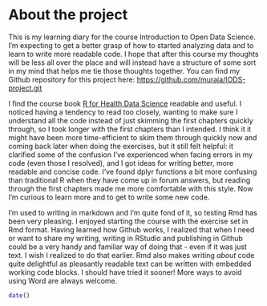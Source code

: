 # About the project

This is my learning diary for the course Introduction to Open Data Science. I'm expecting to get a better grasp of how to started analyzing data and to learn to write more readable code. I hope that after this course my thoughts will be less all over the place and will instead have a structure of some sort in my mind that helps me tie those thoughts together. You can find my Github repository for this project here: <https://github.com/muraja/IODS-project.git>

I find the course book [R for Health Data Science](https://argoshare.is.ed.ac.uk/healthyr_book/) readable and useful. I noticed having a tendency to read too closely, wanting to make sure I understand all the code instead of just skimming the first chapters quickly through, so I took longer with the first chapters than I intended. I think it it might have been more time-efficient to skim them through quickly now and coming back later when doing the exercises, but it still felt helpful: it clarified some of the confusion I've experienced when facing errors in my code (even those I resolved), and I got ideas for writing better, more readable and concise code. I've found dplyr functions a bit more confusing than traditional R when they have come up in forum answers, but reading through the first chapters made me more comfortable with this style. Now I'm curious to learn more and to get to write some new code.

I'm used to writing in markdown and I'm quite fond of it, so testing Rmd has been very pleasing. I enjoyed starting the course with the exercise set in Rmd format. Having learned how Github works, I realized that when I need or want to share my writing, writing in RStudio and publishing in Github could be a very handy and familiar way of doing that - even if it was just text. I wish I realized to do that earlier. Rmd also makes writing *about* code quite delightful as pleasantly readable text can be written with embedded working code blocks. I should have tried it sooner! More ways to avoid using Word are always welcome.

```r
date()

```
